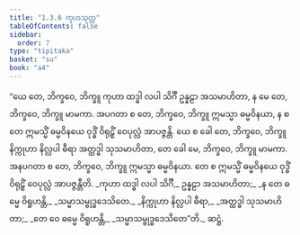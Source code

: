 ```yaml
---
title: "1.3.6 ကုဟသုတ္တ"
tableOfContents: false
sidebar:
  order: 7
type: "tipitaka"
basket: "su"
book: "a4"
---
```



<DynamicBreadcrumb />

<Division number="26" book="a4">

<Paragraph number="180" book="a4">
“ယေ တေ, ဘိက္ခဝေ, ဘိက္ခူ ကုဟာ ထဒ္ဓါ လပါ သိင်္ဂီ ဥန္နဠာ အသမာဟိတာ, န မေ တေ, ဘိက္ခဝေ, ဘိက္ခူ မာမကာ. အပဂတာ စ တေ, ဘိက္ခဝေ, ဘိက္ခူ ဣမသ္မာ ဓမ္မဝိနယာ, န စ တေ ဣမသ္မိံ ဓမ္မဝိနယေ ဝုဒ္ဓိံ ဝိရုဠှိံ ဝေပုလ္လံ အာပဇ္ဇန္တိ. ယေ စ ခေါ တေ, ဘိက္ခဝေ, ဘိက္ခူ နိက္ကုဟာ နိလ္လပါ ဓီရာ အတ္ထဒ္ဓါ သုသမာဟိတာ, တေ ခေါ မေ, ဘိက္ခဝေ, ဘိက္ခူ မာမကာ. အနပဂတာ စ တေ, ဘိက္ခဝေ, ဘိက္ခူ ဣမသ္မာ ဓမ္မဝိနယာ. တေ စ ဣမသ္မိံ ဓမ္မဝိနယေ ဝုဒ္ဓိံ ဝိရုဠှိံ ဝေပုလ္လံ အာပဇ္ဇန္တီတိ.
</Paragraph>

<Paragraph number="181" type="verses" book="a4">
_ကုဟာ ထဒ္ဓါ လပါ သိင်္ဂီ,_  
ဥန္နဠာ အသမာဟိတာ;_  
_န တေ ဓမ္မေ ဝိရူဟန္တိ,_  
_သမ္မာသမ္ဗုဒ္ဓဒေသိတေ._  

</Paragraph>

<Paragraph number="182" type="verses" book="a4">
_နိက္ကုဟာ နိလ္လပါ ဓီရာ,_  
_အတ္ထဒ္ဓါ သုသမာဟိတာ;_  
_တေ ဝေ ဓမ္မေ ဝိရူဟန္တိ,_  
_သမ္မာသမ္ဗုဒ္ဓဒေသိတေ”တိ._  


</Paragraph>
</Division>

<Paragraph number="183" type="center" book="a4">
ဆဋ္ဌံ.
</Paragraph>